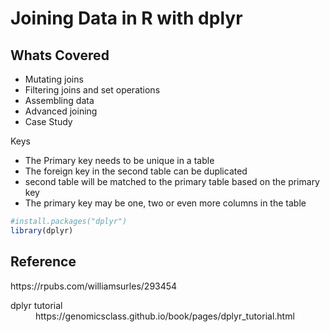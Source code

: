 # Joining Data in R with dplyr

## Whats Covered

* Mutating joins
* Filtering joins and set operations
* Assembling data
* Advanced joining
* Case Study

Keys

* The Primary key needs to be unique in a table
* The foreign key in the second table can be duplicated
* second table will be matched to the primary table based on the primary key
* The primary key may be one, two or even more columns in the table


```r
#install.packages("dplyr")
library(dplyr)
```







## Reference

https://rpubs.com/williamsurles/293454

dplyr tutorial
: https://genomicsclass.github.io/book/pages/dplyr_tutorial.html

